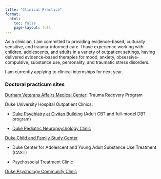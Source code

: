 ```yaml
---
title: "Clinical Practice"
format:
  html:
    toc: false
    page-layout: full
---
```


As a clinician, I am committed to providing evidence-based, culturally sensitive, and trauma-informed care. I have experience working with children, adolescents, and adults in a variety of outpatient settings, having delivered evidence-based therapies for mood, anxiety, obsessive-compulsive, substance use, personality, and traumatic stress disorders.

I am currently applying to clinical internships for next year.

### Doctoral practicum sites

[Durham Veterans Affairs Medical Center](https://www.va.gov/durham-health-care/locations/hillandale-road-va-clinic/): Trauma Recovery Program

Duke University Hospital Outpatient Clinics:

-   [Duke Psychiatry at Civitan Building](https://www.dukehealth.org/locations/duke-psychiatry-civitan-building) (Adult CBT and full-model DBT program)

-   [Duke Pediatric Neuropsychology Clinic](https://www.dukehealth.org/locations/duke-pediatric-neuropsychology-clinic)

[Duke Child and Family Study Center](https://www.dukehealth.org/locations/duke-child-and-family-study-center)

-   Duke Center for Adolescent and Young Adult Substance Use Treatment (CAST)

-   Psychosocial Treatment Clinic

[Duke Psychology Community Clinic](https://psychandneuro.duke.edu/graduate/clinical/clinic)
